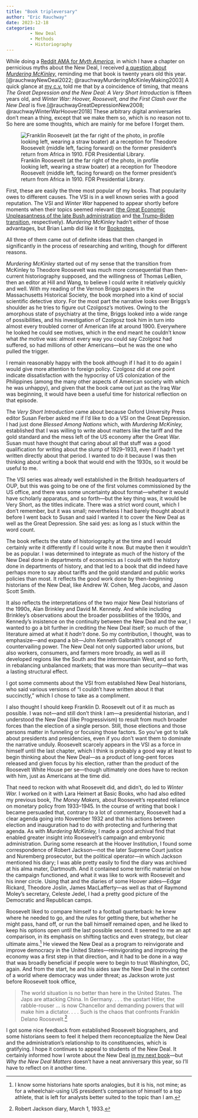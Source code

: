 ```yaml
---
title: "Book tripleversary"
author: "Eric Rauchway"
date: 2023-12-18
categories:
         - New Deal
         - Methods
         - Historiography
---
```


While doing a [Reddit AMA for *Myth America,*](https://www.reddit.com/r/AskHistorians/comments/187kiyq/hello_im_eric_rauchway_a_historian_of_the_new/?rdt=53843) in which I have a chapter on pernicious myths about the New Deal, I received [a question about *Murdering McKinley,*](https://www.reddit.com/r/AskHistorians/comments/187kiyq/comment/kbfqmwp/) reminding me that book is twenty years old this year.[@rauchwayNewDeal2022; @rauchwayMurderingMcKinleyMaking2003] A quick glance at [my c.v.](http://htmlpreview.github.io/?https://github.com/erauchway/cv_pub/blob/main/rauchway_cv.html) told me that by a coincidence of timing, that means *The Great Depression and the New Deal: A Very Short Introduction* is fifteen years old, and *Winter War: Hoover, Roosevelt, and the First Clash over the New Deal* is five.[@rauchwayGreatDepressionNew2008; @rauchwayWinterWarHoover2018] These arbitrary digital anniversaries don't mean a thing, except that we make them so, which is no reason not to. So here are some thoughts, which are mainly for me before I forget them.

![Franklin Roosevelt (at the far right of the photo, in profile looking left, wearing a straw boater) at a reception for Theodore Roosevelt (middle left, facing forward) on the former president's return from Africa in 1910. FDR Presidential Library.](tr_fdr.png)

First, these are easily the three most popular of my books. That popularity owes to different causes. The VSI is in a well known series with a good reputation. The VSI and *Winter War* happened to appear shortly before moments when their topics seemed relevant ([the Great Economic Unpleasantness of the late Bush administration](https://www.npr.org/templates/story/story.php?storyId=95737884) and [the Trump--Biden transition,](https://www.vox.com/policy-and-politics/21563753/2020-election-trump-biden-transition-fdr-hoover) respectively). *Murdering McKinley* hadn't either of those advantages, but Brian Lamb did like it for [Booknotes.](https://booknotes.org/Watch/177827-1/Eric-Rauchway)

All three of them came out of definite ideas that then changed in significantly in the process of researching and writing, though for different reasons. 

*Murdering McKinley* started out of my sense that the transition from McKinley to Theodore Roosevelt was much more consequential than then-current historiography supposed, and the willingness of Thomas LeBien, then an editor at Hill and Wang, to believe I could write it relatively quickly and well. With my reading of the Vernon Briggs papers in the Massachusetts Historical Society, the book morphed into a kind of social scientific detective story. For the most part the narrative looks over Briggs's shoulder as he tries to figure out Czolgosz's motives. Owing to the amorphous state of psychiatry at the time, Briggs looked into a wide range of possibilities, and his investigation of Czolgosz took him in turn into almost every troubled corner of American life at around 1900. Everywhere he looked he could see motives, which in the end meant he couldn't know what *the* motive was: almost every way you could say Czolgosz had suffered, so had millions of other Americans---but he was the one who pulled the trigger. 

I remain reasonably happy with the book although if I had it to do again I would give more attention to foreign policy. Czolgosz did at one point indicate dissatisfaction with the hypocrisy of US colonization of the Philippines (among the many other aspects of American society with which he was unhappy), and given that the book came out just as the Iraq War was beginning, it would have been a useful time for historical reflection on that episode.

The *Very Short Introduction* came about because Oxford University Press editor Susan Ferber asked me if I'd like to do a VSI on the Great Depression. I had just done *Blessed Among Nations* which, with *Murdering McKinley,* established that I was willing to write about matters like the tariff and the gold standard and the mess left of the US economy after the Great War. Susan must have thought that caring about all that stuff was a good qualification for writing about the slump of 1929--1933, even if I hadn't yet written directly about that period. I wanted to do it because I was then thinking about writing a book that would end with the 1930s, so it would be useful to me. 

The VSI series was already well established in the British headquarters of OUP, but this was going to be one of the first volumes commissioned by the US office, and there was some uncertainty about format---whether it would have scholarly apparatus, and so forth---but the key thing was, it would be Very Short, as the titles indicate. There was a strict word count, which I don't remember, but it was small; nevertheless I had barely thought about it before I went back to Susan and said I wanted it to cover the New Deal as well as the Great Depression. She said yes: as long as I stuck within the word count.

The book reflects the state of historiography at the time and I would certainly write it differently if I could write it now. But maybe then it wouldn't be as popular. I was determined to integrate as much of the history of the New Deal done in departments of economics as I could with the history done in departments of history, and that led to a book that did indeed have perhaps more to say about tariffs and the gold standard and public works policies than most. It reflects the good work done by then-beginning historians of the New Deal, like Andrew W. Cohen, Meg Jacobs, and Jason Scott Smith. 

It also reflects the interpretations of the two major New Deal historians of the 1990s, Alan Brinkley and David M. Kennedy. And while including Brinkley's observations about the broader possibilities of the 1930s, and Kennedy's insistence on the continuity between the New Deal and the war, I wanted to go a bit further in crediting the New Deal itself; so much of the literature aimed at what it *hadn't* done. So my contribution, I thought, was to emphasize---and expand a bit---John Kenneth Galbraith's concept of countervailing power. The New Deal not only supported labor unions, but also workers, consumers, and farmers more broadly, as well as ill developed regions like the South and the intermountain West, and so forth, in rebalancing unbalanced markets; that was more than security---that was a lasting structural effect.

I got some comments about the VSI from established New Deal historians, who said various versions of "I couldn't have written about it that succinctly," which I chose to take as a compliment.

I also thought I should keep Franklin D. Roosevelt out of it as much as possible. I was not---and still don't think I am---a presidential historian, and I understood the New Deal (like Progressivism) to result from much broader forces than the election of a single person. Still, those elections and those persons matter in funneling or focusing those factors. So you've got to talk about presidents and presidencies, even if you don't want them to dominate the narrative unduly. Roosevelt scarcely appears in the VSI as a force in himself until the last chapter, which I think is probably a good way at least to begin thinking about the New Deal---as a product of long-pent forces released and given focus by his election, rather than the product of the Roosevelt White House per se---though ultimately one does have to reckon with him, just as Americans at the time did.

That need to reckon with what Roosevelt did, and didn't, do led to *Winter War.* I worked on it with Lara Heimert at Basic Books, who had also edited my previous book, *The Money Makers,* about Roosevelt's repeated reliance on monetary policy from 1933--1945. In the course of writing that book I became persuaded that, contrary to a lot of commentary, Roosevelt had a clear agenda going into November 1932 and that his actions between election and inauguration had to do with protecting and furthering that agenda. As with *Murdering McKinley,* I made a good archival find that enabled greater insight into Roosevelt's campaign and embryonic administration. During some research at the Hoover Institution, I found some correspondence of Robert Jackson---not the later Supreme Court justice and Nuremberg prosecutor, but the political operator---in which Jackson mentioned his diary; I was able pretty easily to find the diary was archived at his alma mater, Dartmouth. And it contained some terrific material on how the campaign functioned, and what it was like to work with Roosevelt and his inner circle. Using that and the diaries of some Hoover aides---Edgar Rickard, Theodore Joslin, James MacLafferty---as well as that of Raymond Moley's secretary, Celeste Jedel, I had a pretty good picture of the Democratic and Republican camps.

Roosevelt liked to compare himself to a football quarterback: he knew where he needed to go, and the rules for getting there, but whether he might pass, hand off, or run the ball himself remained open, and he liked to keep his options open until the last possible second. It seemed to me an apt comparison, in its emphasis on shifting tactics and even strategy, but clear ultimate aims.[^bignote] He viewed the New Deal as a program to reinvigorate and improve democracy in the United States---reinvigorating and improving the economy was a first step in that direction, and it had to be done in a way that was broadly beneficial if people were to begin to trust Washington, DC, again. And from the start, he and his aides saw the New Deal in the context of a world where democracy was under threat; as Jackson wrote just before Roosevelt took office,

> The world situation is no better than here in the United States. The Japs are attacking China. In Germany. . . . the upstart Hitler, the rabble-rouser … is now Chancellor and demanding powers that will make him a dictator. . . . Such is the chaos that confronts Franklin Delano Roosevelt.[^jackson] 

I got some nice feedback from established Roosevelt biographers, and some historians seem to feel it helped them reconceptualize the New Deal and the administration's relationship to its constituencies, which is gratifying. I hope it continues to appeal to students of the New Deal. It certainly informed how I wrote about the New Deal [in my next book](https://www.nytimes.com/2021/04/16/opinion/fdr-new-deal.html)---but *Why the New Deal Matters* doesn't have a neat anniversary this year, so I'll have to reflect on it another time.


[^bignote]: I know some historians hate sports analogies, but it is his, not mine; as for a wheelchair-using US president's comparison of himself to a top athlete, that is left for analysts better suited to the topic than I am.
[^jackson]: Robert Jackson diary, March 1, 1933.

